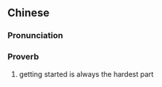 {{also|万事起头难}}
==Chinese==
{{zh-forms|s=万事起头难|type=221}}

===Pronunciation===
{{zh-pron
|m=wànshì qǐtóu nán
|c=maan6 si6 hei2 tau4 naan4
|h=pfs=van-sṳ hí-thèu nàn
|mn=xm,zz,tw:bān-sū khí-thâu lân/qz:bān-sīr khí-thâu lân
|cat=prov
}}

===Proverb===
{{zh-proverb}}

# getting started is always the hardest part